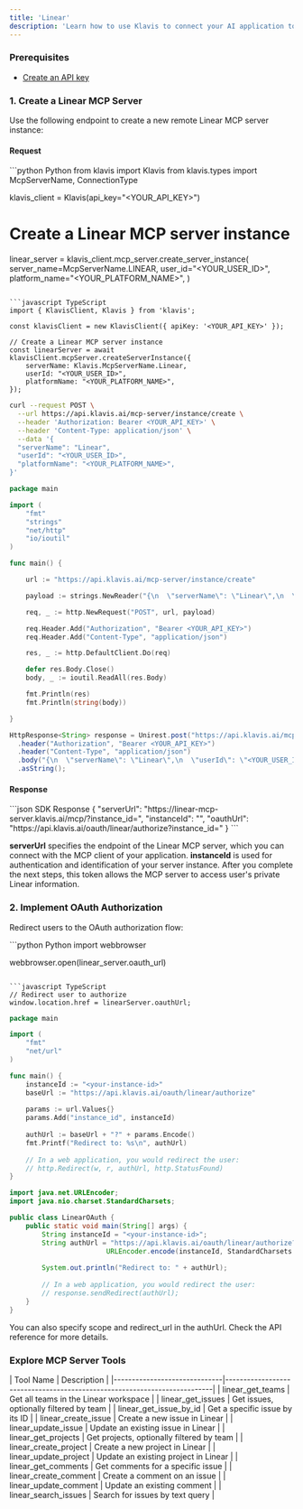 ```yaml
---
title: 'Linear'
description: 'Learn how to use Klavis to connect your AI application to Linear MCP Server'
---
```




### Prerequisites

- [Create an API key](https://www.klavis.ai/home/api-keys)

### 1. Create a Linear MCP Server

Use the following endpoint to create a new remote Linear MCP server instance:

#### Request
<CodeGroup>
```python Python
from klavis import Klavis
from klavis.types import McpServerName, ConnectionType

klavis_client = Klavis(api_key="<YOUR_API_KEY>")

# Create a Linear MCP server instance
linear_server = klavis_client.mcp_server.create_server_instance(
    server_name=McpServerName.LINEAR,
    user_id="<YOUR_USER_ID>",
    platform_name="<YOUR_PLATFORM_NAME>",
)
```

```javascript TypeScript
import { KlavisClient, Klavis } from 'klavis';

const klavisClient = new KlavisClient({ apiKey: '<YOUR_API_KEY>' });

// Create a Linear MCP server instance
const linearServer = await klavisClient.mcpServer.createServerInstance({
    serverName: Klavis.McpServerName.Linear,
    userId: "<YOUR_USER_ID>",
    platformName: "<YOUR_PLATFORM_NAME>",
});
```

```bash cURL
curl --request POST \
  --url https://api.klavis.ai/mcp-server/instance/create \
  --header 'Authorization: Bearer <YOUR_API_KEY>' \
  --header 'Content-Type: application/json' \
  --data '{
  "serverName": "Linear",
  "userId": "<YOUR_USER_ID>",
  "platformName": "<YOUR_PLATFORM_NAME>",
}'
```


```go Go
package main

import (
	"fmt"
	"strings"
	"net/http"
	"io/ioutil"
)

func main() {

	url := "https://api.klavis.ai/mcp-server/instance/create"

	payload := strings.NewReader("{\n  \"serverName\": \"Linear\",\n  \"userId\": \"<YOUR_USER_ID>\",\n  \"platformName\": \"<YOUR_PLATFORM_NAME>\"\n}")

	req, _ := http.NewRequest("POST", url, payload)

	req.Header.Add("Authorization", "Bearer <YOUR_API_KEY>")
	req.Header.Add("Content-Type", "application/json")

	res, _ := http.DefaultClient.Do(req)

	defer res.Body.Close()
	body, _ := ioutil.ReadAll(res.Body)

	fmt.Println(res)
	fmt.Println(string(body))

}
```

```java Java
HttpResponse<String> response = Unirest.post("https://api.klavis.ai/mcp-server/instance/create")
  .header("Authorization", "Bearer <YOUR_API_KEY>")
  .header("Content-Type", "application/json")
  .body("{\n  \"serverName\": \"Linear\",\n  \"userId\": \"<YOUR_USER_ID>\",\n  \"platformName\": \"<YOUR_PLATFORM_NAME>\"\n}")
  .asString();
```
</CodeGroup>

#### Response
<CodeGroup>
```json SDK Response
{
  "serverUrl": "https://linear-mcp-server.klavis.ai/mcp/?instance_id=<instance-id>",
  "instanceId": "<instance-id>",
  "oauthUrl": "https://api.klavis.ai/oauth/linear/authorize?instance_id=<instance-id>"
}
```
</CodeGroup>


<Check> **serverUrl** specifies the endpoint of the Linear MCP server, which you can connect with the MCP client of your application.</Check>
<Note> **instanceId** is used for authentication and identification of your server instance. After you complete the next steps, this token allows the MCP server to access user's private Linear information.</Note>


### 2. Implement OAuth Authorization

Redirect users to the OAuth authorization flow:

<CodeGroup>
```python Python
import webbrowser

webbrowser.open(linear_server.oauth_url)
```

```javascript TypeScript
// Redirect user to authorize
window.location.href = linearServer.oauthUrl;
```



```go Go
package main

import (
    "fmt"
    "net/url"
)

func main() {
    instanceId := "<your-instance-id>"
    baseUrl := "https://api.klavis.ai/oauth/linear/authorize"
    
    params := url.Values{}
    params.Add("instance_id", instanceId)
    
    authUrl := baseUrl + "?" + params.Encode()
    fmt.Printf("Redirect to: %s\n", authUrl)
    
    // In a web application, you would redirect the user:
    // http.Redirect(w, r, authUrl, http.StatusFound)
}
```

```java Java
import java.net.URLEncoder;
import java.nio.charset.StandardCharsets;

public class LinearOAuth {
    public static void main(String[] args) {
        String instanceId = "<your-instance-id>";
        String authUrl = "https://api.klavis.ai/oauth/linear/authorize?instance_id=" + 
                        URLEncoder.encode(instanceId, StandardCharsets.UTF_8);
        
        System.out.println("Redirect to: " + authUrl);
        
        // In a web application, you would redirect the user:
        // response.sendRedirect(authUrl);
    }
}
```


</CodeGroup>

<Tip>
You can also specify scope and redirect_url in the authUrl. Check the API reference for more details.
</Tip>

### Explore MCP Server Tools

<Accordion title="Tools Information">
| Tool Name                    | Description                                                              |
|------------------------------|--------------------------------------------------------------------------|
| linear_get_teams                    | Get all teams in the Linear workspace                                   |
| linear_get_issues                   | Get issues, optionally filtered by team                                 |
| linear_get_issue_by_id              | Get a specific issue by its ID                                           |
| linear_create_issue                 | Create a new issue in Linear                                             |
| linear_update_issue                 | Update an existing issue in Linear                                       |
| linear_get_projects                 | Get projects, optionally filtered by team                               |
| linear_create_project               | Create a new project in Linear                                           |
| linear_update_project               | Update an existing project in Linear                                     |
| linear_get_comments                 | Get comments for a specific issue                                        |
| linear_create_comment               | Create a comment on an issue                                             |
| linear_update_comment               | Update an existing comment                                               |
| linear_search_issues                | Search for issues by text query                                          |
</Accordion> 